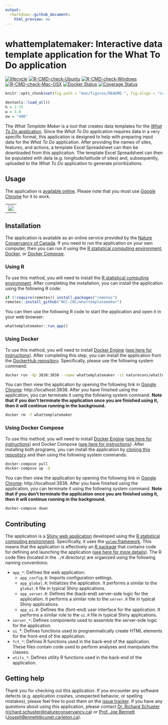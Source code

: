 ```yaml
---
output:
  rmarkdown::github_document:
    html_preview: no
---
```


<!--- README.md is generated from README.Rmd. Please edit that file -->

# whattemplatemaker: Interactive data template application for the What To Do application

[![lifecycle](https://img.shields.io/badge/Lifecycle-stable-brightgreen.svg)](https://lifecycle.r-lib.org/articles/stages.html)
[![R-CMD-check-Ubuntu](https://img.shields.io/github/workflow/status/NCC-CNC/whattemplatemaker/Ubuntu/master.svg?label=Ubuntu)](https://github.com/NCC-CNC/whattemplatemaker/actions)
[![R-CMD-check-Windows](https://img.shields.io/github/workflow/status/NCC-CNC/whattemplatemaker/Windows/master.svg?label=Windows)](https://github.com/NCC-CNC/whattemplatemaker/actions)
[![R-CMD-check-Mac-OSX](https://img.shields.io/github/workflow/status/NCC-CNC/whattemplatemaker/Mac%20OSX/master.svg?label=Mac%20OSX)](https://github.com/NCC-CNC/whattemplatemaker/actions)
[![Docker Status](https://img.shields.io/docker/cloud/build/naturecons/whattemplatemaker?label=Docker%20build)](https://hub.docker.com/r/naturecons/whattemplatemaker)
[![Coverage Status](https://codecov.io/github/NCC-CNC/whattemplatemaker/coverage.svg?branch=master)](https://codecov.io/github/NCC-CNC/whattemplatemaker?branch=master)

```r
knitr::opts_chunk$set(fig.path = "man/figures/README-", fig.align = "center")
```

```r
devtools::load_all()
h = 2.75
w = 3.0
ow = "400"
```

The _What Template Maker_ is a tool that creates data templates for the [_What To Do_ application](https://github.com/NCC-CNC/whattodo). Since the _What To Do_ application requires data in a very specific format, this application is designed to help with preparing input data for the _What To Do_ application. After providing the names of sites, features, and actions, a template Excel Spreadsheet can then be downloaded from this application. The template Excel Spreadsheet can then be populated with data (e.g. longitude/latitude of sites) and, subsequently, uploaded to the _What To Do_ application to generate prioritizations.

## Usage

The application is [available online](https://ncc.carleton.ca). Please note that you must use [Google Chrome](https://www.google.com/chrome/) for it to work.

<table><tr><td><img class="screenshot" src="man/figures/screenshot.png" align="center" width="100%"/></td></tr></table>

## Installation

The application is available as an online service provided by the [Nature Conservancy of Canada](https://natureconservancy.ca/en/). If you need to run the application on your own computer, then you can run it using the [R statistical computing environment](https://www.r-project.org/), [Docker](https://www.docker.com/), or [Docker Compose](https://docs.docker.com/compose/).

### Using R

To use this method, you will need to install the [R statistical computing environment](https://www.r-project.org/). After completing the installation, you can install the application using the following R code:

```r
if (!require(remotes)) install.packages("remotes")
remotes::install_github("NCC-CNC/whattemplatemaker")
```

You can then use the following R code to start the application and open it in your web browser:

```r
whattemplatemaker::run_app()
```

### Using Docker

To use this method, you will need to install [Docker Engine](https://www.docker.com/) ([see here for instructions](https://docs.docker.com/get-docker/)). After completing this step, you can install the application from the [DockerHub repository](https://hub.docker.com/repository/docker/naturecons/whattemplatemaker). Specifically, please use the following system command:

```bash
docker run -dp 3838:3838 --name whattemplatemaker -it naturecons/whattemplatemaker:latest
```

You can then view the application by opening the following link in [Google Chrome](https://www.google.com/chrome/): http://localhost:3838. After you have finished using the application, you can terminate it using the following system command. **Note that if you don't terminate the application once you are finished using it, then it will continue running in the background.**

```bash
docker rm -f whattemplatemaker
```

### Using Docker Compose

To use this method, you will need to install [Docker Engine](https://www.docker.com/) ([see here for instructions](https://docs.docker.com/get-docker/)) and Docker Compose ([see here for instructions](https://docs.docker.com/compose/install/)). After installing both programs, you can install the application by [cloning this repository](https://docs.github.com/en/github/creating-cloning-and-archiving-repositories/cloning-a-repository-from-github/cloning-a-repository) and then using the following system commands:

```bash
docker-compose pull
docker-compose up -d
```

You can then view the application by opening the following link in [Google Chrome](https://www.google.com/chrome/): http://localhost:3838. After you have finished using the application, you can terminate it using the following system command. **Note that if you don't terminate the application once you are finished using it, then it will continue running in the background.**

```bash
docker-compose down
```

## Contributing

The application is a [Shiny web application](https://mastering-shiny.org/) developed using the [R statistical computing environment](https://www.r-project.org/). Specifically, it uses the [`golem` framework](https://thinkr-open.github.io/golem/). This means that the application is effectively an [R package](https://r-pkgs.org/) that contains code for defining and launching the application ([see here for more details](https://engineering-shiny.org/)). The R code files (located in the `./R` directory) are organized using the following naming conventions:

* `app_*`: Defines the web application:
    * `app_config.R`: Imports configuration settings.
    * `app_global.R`: Initializes the application. It performs a similar to the `global.R` file in typical Shiny applications.
    * `app_server.R`: Defines the (back-end) server-side logic for the application. It performs a similar role to the `server.R` file in typical Shiny applications.
    * `app_ui.R`: Defines the (font-end) user interface for the application. It performs a similar role to the `ui.R` file in typical Shiny applications.
* `server_*`: Defines components used to assemble the server-side logic for the application.
* `ui_`*: Defines functions used to programmatically create HTML elements for the front-end of the application.
* `fct_*`:  Defines R functions used in the back-end of the application. These files contain code used to perform analyses and manipulate the classes.
* `utils_*`: Defines utility R functions used in the back-end of the application.

## Getting help

Thank you for checking out this application. If you encounter any software defects (e.g. application crashes, unexpected behavior, or spelling mistakes), please feel free to post them on the [issue tracker](https://github.com/NCC-CNC/whattemplatemaker/issues). If you have any questions about using this application, please contact [Dr. Richard Schuster](https://www.richard-schuster.com/) ([richard.schuster@natureconservancy.ca](mailto:richard.schuster@natureconservancy.ca)) or [Prof. Joe Bennett](https://carleton.ca/bennett-lab/lab-members/) ([JosephBennett@cunet.carleton.ca](mailto:mailto:JosephBennett@cunet.carleton.ca)).
